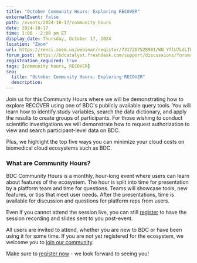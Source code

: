 ```yaml
---
title: "October Community Hours: Exploring RECOVER"
externalEvent: false
path: /events/2024-10-17/community_hours
date: 2024-10-17
time: 1:00 - 2:00 pm ET
display_date: Thursday, October 17, 2024
location: "Zoom"
url: https://renci.zoom.us/webinar/register/7317267528981/WN_YflU7LdLTPaKDniE5tLEGw
forum_post: https://bdcatalyst.freshdesk.com/support/discussions/forums/60000252439
registration_required: true
tags: [community hours, RECOVER]
seo:
  title: "October Community Hours: Exploring RECOVER"
  description:
---
```

Join us for this Community Hours where we will be demonstrating how to explore RECOVER using one of BDC's publicly available query tools. You will learn how to identify study variables, search the data dictionary, and apply the results to create groups of participants. For those wishing to conduct scientific investigations we will demonstrate how to request authorization to view and search participant-level data on BDC.

Plus, we highlight the top five ways you can minimize your cloud costs on biomedical cloud ecosystems such as BDC.

### What are Community Hours?

BDC Community Hours is a monthly, hour-long event where users can learn about features of the ecosystem. The hour is split into time for presentation by a platform team and time for questions. Teams will showcase tools, new features, or tips that meet user needs. After the presentations, time is available for discussion and questions for platform reps from users.

Even if you cannot attend the session live, you can still [register](https://renci.zoom.us/webinar/register/7317267528981/WN_YflU7LdLTPaKDniE5tLEGw) to have the session recording and slides sent to you post-event.

All users are invited to attend, whether you are new to BDC or have been using it for some time. If you are not yet registered for the ecosystem, we welcome you to [join our community](/join-bdc/).

Make sure to [register now](https://renci.zoom.us/webinar/register/7317267528981/WN_YflU7LdLTPaKDniE5tLEGw) - we look forward to seeing you!
